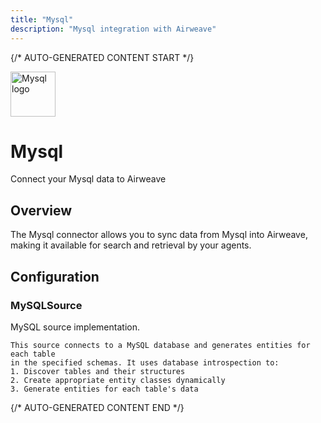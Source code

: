 ```yaml
---
title: "Mysql"
description: "Mysql integration with Airweave"
---
```


{/* AUTO-GENERATED CONTENT START */}

<div className="connector-header">
  <img src="icon.svg" alt="Mysql logo" width="72" height="72" className="connector-icon" />
  <div className="connector-info">
    <h1>Mysql</h1>
    <p>Connect your Mysql data to Airweave</p>
  </div>
</div>

## Overview

The Mysql connector allows you to sync data from Mysql into Airweave, making it available for search and retrieval by your agents.

## Configuration


### MySQLSource

MySQL source implementation.

    This source connects to a MySQL database and generates entities for each table
    in the specified schemas. It uses database introspection to:
    1. Discover tables and their structures
    2. Create appropriate entity classes dynamically
    3. Generate entities for each table's data



{/* AUTO-GENERATED CONTENT END */}
